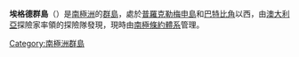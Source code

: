 {{NoteTA
|T=zh-cn:奥高群岛;zh-hant:埃格德群島;
|1=zh-cn:奥高群岛;zh-hant:埃格德群島;
}}
{{Coord|65|51|S|53|40|E|display=title}}

'''埃格德群島'''（{{lang-nn|Aagaardøyane}}）是[[南極洲|南極洲]]的[[群島|群島]]，處於[[普羅克勒梅申島|普羅克勒梅申島]]和[[巴特比角|巴特比角]]以西，由[[澳大利亞|澳大利亞]]探險家率領的探險隊發現，現時由[[南極條約體系|南極條約體系]]管理。

{{Antarctica-geo-stub}}
[[Category:南極洲群島|Category:南極洲群島]]